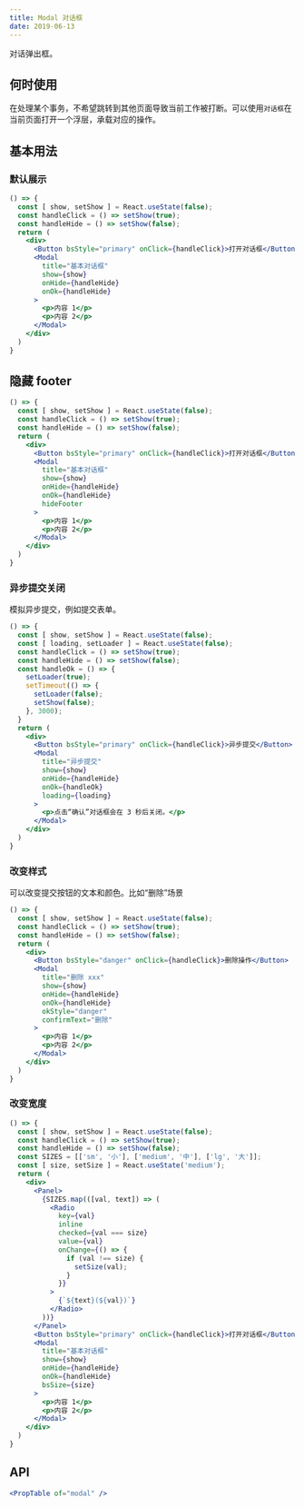 ```yaml
---
title: Modal 对话框
date: 2019-06-13
---
```


对话弹出框。

## 何时使用
在处理某个事务，不希望跳转到其他页面导致当前工作被打断。可以使用`对话框`在当前页面打开一个浮层，承载对应的操作。

## 基本用法
### 默认展示
```jsx
() => {
  const [ show, setShow ] = React.useState(false);
  const handleClick = () => setShow(true);
  const handleHide = () => setShow(false);
  return (
    <div>
      <Button bsStyle="primary" onClick={handleClick}>打开对话框</Button>
      <Modal
        title="基本对话框"
        show={show}
        onHide={handleHide}
        onOk={handleHide}
      >
        <p>内容 1</p>
        <p>内容 2</p>
      </Modal>
    </div>
  )
}
```
## 隐藏 footer
```jsx
() => {
  const [ show, setShow ] = React.useState(false);
  const handleClick = () => setShow(true);
  const handleHide = () => setShow(false);
  return (
    <div>
      <Button bsStyle="primary" onClick={handleClick}>打开对话框</Button>
      <Modal
        title="基本对话框"
        show={show}
        onHide={handleHide}
        onOk={handleHide}
        hideFooter
      >
        <p>内容 1</p>
        <p>内容 2</p>
      </Modal>
    </div>
  )
}
```


### 异步提交关闭
模拟异步提交，例如提交表单。
```jsx
() => {
  const [ show, setShow ] = React.useState(false);
  const [ loading, setLoader ] = React.useState(false);
  const handleClick = () => setShow(true);
  const handleHide = () => setShow(false);
  const handleOk = () => {
    setLoader(true);
    setTimeout(() => {
      setLoader(false);
      setShow(false);
    }, 3000);
  }
  return (
    <div>
      <Button bsStyle="primary" onClick={handleClick}>异步提交</Button>
      <Modal
        title="异步提交"
        show={show}
        onHide={handleHide}
        onOk={handleOk}
        loading={loading}
      >
        <p>点击“确认”对话框会在 3 秒后关闭。</p>
      </Modal>
    </div>
  )
}
```

### 改变样式
可以改变提交按钮的文本和颜色。比如“删除”场景
```jsx
() => {
  const [ show, setShow ] = React.useState(false);
  const handleClick = () => setShow(true);
  const handleHide = () => setShow(false);
  return (
    <div>
      <Button bsStyle="danger" onClick={handleClick}>删除操作</Button>
      <Modal
        title="删除 xxx"
        show={show}
        onHide={handleHide}
        onOk={handleHide}
        okStyle="danger"
        confirmText="删除"
      >
        <p>内容 1</p>
        <p>内容 2</p>
      </Modal>
    </div>
  )
}
```
### 改变宽度
```jsx
() => {
  const [ show, setShow ] = React.useState(false);
  const handleClick = () => setShow(true);
  const handleHide = () => setShow(false);
  const SIZES = [['sm', '小'], ['medium', '中'], ['lg', '大']];
  const [ size, setSize ] = React.useState('medium');
  return (
    <div>
      <Panel>
        {SIZES.map(([val, text]) => (
          <Radio
            key={val}
            inline
            checked={val === size}
            value={val}
            onChange={() => {
              if (val !== size) {
                setSize(val);
              }
            }}
          >
            {`${text}(${val})`}
          </Radio>
        ))}
      </Panel>
      <Button bsStyle="primary" onClick={handleClick}>打开对话框</Button>
      <Modal
        title="基本对话框"
        show={show}
        onHide={handleHide}
        onOk={handleHide}
        bsSize={size}
      >
        <p>内容 1</p>
        <p>内容 2</p>
      </Modal>
    </div>
  )
}
```


## API
```jsx previewOnly
<PropTable of="modal" />
```